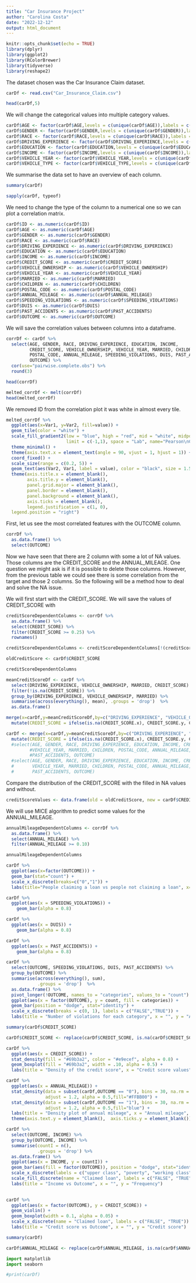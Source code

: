 ```yaml
---
title: "Car Insurance Project"
author: "Carolina Costa"
date: "2022-12-12"
output: html_document
---
```


```r
knitr::opts_chunk$set(echo = TRUE)
library(dplyr)
library(ggplot2)
library(RColorBrewer)
library(tidyverse)
library(reshape2)
```

The dataset chosen was the Car Insurance Claim dataset.

```r
carDf <- read.csv("Car_Insurance_Claim.csv")
```

```r
head(carDf,5)
```

We will change the categorical values into multiple category values.

```r
carDf$AGE <- factor(carDf$AGE,levels = c(unique(carDf$AGE)),labels = c(0:(length(unique(carDf$AGE)) - 1)))
carDf$GENDER <- factor(carDf$GENDER,levels = c(unique(carDf$GENDER)),labels = c(0:(length(unique(carDf$GENDER)) - 1)))
carDf$RACE <- factor(carDf$RACE,levels = c(unique(carDf$RACE)),labels = c(0:(length(unique(carDf$RACE)) - 1)))
carDf$DRIVING_EXPERIENCE <- factor(carDf$DRIVING_EXPERIENCE,levels = c(unique(carDf$DRIVING_EXPERIENCE)),labels = c(0:(length(unique(carDf$DRIVING_EXPERIENCE)) - 1)))
carDf$EDUCATION <- factor(carDf$EDUCATION,levels = c(unique(carDf$EDUCATION)),labels = c(0:(length(unique(carDf$EDUCATION)) - 1)))
carDf$INCOME <- factor(carDf$INCOME,levels = c(unique(carDf$INCOME)),labels = c(0:(length(unique(carDf$INCOME)) - 1)))
carDf$VEHICLE_YEAR <- factor(carDf$VEHICLE_YEAR,levels = c(unique(carDf$VEHICLE_YEAR)),labels = c(0:(length(unique(carDf$VEHICLE_YEAR)) - 1)))
carDf$VEHICLE_TYPE <- factor(carDf$VEHICLE_TYPE,levels = c(unique(carDf$VEHICLE_TYPE)),labels = c(0:(length(unique(carDf$VEHICLE_TYPE)) - 1)))
```

We summarise the data set to have an overview of each column.

```r
summary(carDf)
```

```r
sapply(carDf, typeof)
```

We need to change the type of the column to a numerical one so we can plot a correlation matrix.

```r
carDf$ID <- as.numeric(carDf$ID)
carDf$AGE <- as.numeric(carDf$AGE)
carDf$GENDER <- as.numeric(carDf$GENDER)
carDf$RACE <- as.numeric(carDf$RACE)
carDf$DRIVING_EXPERIENCE <- as.numeric(carDf$DRIVING_EXPERIENCE)
carDf$EDUCATION <- as.numeric(carDf$EDUCATION)
carDf$INCOME <- as.numeric(carDf$INCOME)
carDf$CREDIT_SCORE <- as.numeric(carDf$CREDIT_SCORE)
carDf$VEHICLE_OWNERSHIP <- as.numeric(carDf$VEHICLE_OWNERSHIP)
carDf$VEHICLE_YEAR <- as.numeric(carDf$VEHICLE_YEAR)
carDf$MARRIED <- as.numeric(carDf$MARRIED)
carDf$CHILDREN <- as.numeric(carDf$CHILDREN)
carDf$POSTAL_CODE <- as.numeric(carDf$POSTAL_CODE)
carDf$ANNUAL_MILEAGE <- as.numeric(carDf$ANNUAL_MILEAGE)
carDf$SPEEDING_VIOLATIONS <- as.numeric(carDf$SPEEDING_VIOLATIONS)
carDf$DUIS <- as.numeric(carDf$DUIS)
carDf$PAST_ACCIDENTS <- as.numeric(carDf$PAST_ACCIDENTS)
carDf$OUTCOME <- as.numeric(carDf$OUTCOME)
```

We will save the correlation values between columns into a dataframe.

```r
corrDf <- carDf %>% 
  select(AGE, GENDER, RACE, DRIVING_EXPERIENCE, EDUCATION, INCOME,
         CREDIT_SCORE, VEHICLE_OWNERSHIP, VEHICLE_YEAR, MARRIED, CHILDREN, 
         POSTAL_CODE, ANNUAL_MILEAGE, SPEEDING_VIOLATIONS, DUIS, PAST_ACCIDENTS,
         OUTCOME) %>% 
  cor(use="pairwise.complete.obs") %>% 
  round(3)
```

```r
head(corrDf)
```

```r
melted_corrDf <- melt(corrDf)
head(melted_corrDf)
```

We removed ID from the correlation plot it was white in almost every tile.

```r
melted_corrDf %>% 
  ggplot(aes(x=Var1, y=Var2, fill=value)) + 
  geom_tile(color = "white") +
  scale_fill_gradient2(low = "blue", high = "red", mid = "white", midpoint = 0, 
                       limit = c(-1,1), space = "Lab", name="Pearson\nCorrelation") +
  theme_minimal() + 
  theme(axis.text.x = element_text(angle = 90, vjust = 1, hjust = 1)) +
  coord_fixed() + 
  scale_size(range = c(0.2, 5)) +
  geom_text(aes(Var2, Var1, label = value), color = "black", size = 1.5) +
  theme(axis.title.x = element_blank(),
        axis.title.y = element_blank(),
        panel.grid.major = element_blank(),
        panel.border = element_blank(),
        panel.background = element_blank(),
        axis.ticks = element_blank(),
        legend.justification = c(1, 0),
  legend.position = "right")
```

First, let us see the most correlated features with the OUTCOME column.

```r
corrDf %>% 
  as.data.frame() %>% 
  select(OUTCOME)
```

Now we have seen that there are 2 column with some a lot of NA values. Those columns are the CREDIT_SCORE and the ANNUAL_MILEAGE. One question we might ask is if it is possible to delete those columns. However, from the previous table we could see there is some correlation from the target and those 2 columns. So the following will be a method how to deal and solve the NA issue. 

We will first start with the CREDIT_SCORE. We will save the values of CREDIT_SCORE with 

```r
creditScoreDependentColumns <- corrDf %>% 
  as.data.frame() %>% 
  select(CREDIT_SCORE) %>% 
  filter(CREDIT_SCORE >= 0.25) %>% 
  rownames()

creditScoreDependentColumns <- creditScoreDependentColumns[!(creditScoreDependentColumns %in% c("CREDIT_SCORE"))]

oldCreditScore <- carDf$CREDIT_SCORE
```

```r
creditScoreDependentColumns
```

```r
meanCreditScoreDf <- carDf %>% 
  select(DRIVING_EXPERIENCE, VEHICLE_OWNERSHIP, MARRIED, CREDIT_SCORE) %>% 
  filter(!is.na(CREDIT_SCORE)) %>% 
  group_by(DRIVING_EXPERIENCE, VEHICLE_OWNERSHIP, MARRIED) %>% 
  summarise(across(everything(), mean), .groups = 'drop')  %>%
  as.data.frame()
```

```r
merge(x=carDf,y=meanCreditScoreDf,by=c("DRIVING_EXPERIENCE", "VEHICLE_OWNERSHIP", "MARRIED"), all.x=TRUE) %>%
  mutate(CREDIT_SCORE = ifelse(is.na(CREDIT_SCORE.x), CREDIT_SCORE.y, CREDIT_SCORE.x))
```


```r
carDf <- merge(x=carDf,y=meanCreditScoreDf,by=c("DRIVING_EXPERIENCE", "VEHICLE_OWNERSHIP", "MARRIED"), all.x=TRUE) %>%
  mutate(CREDIT_SCORE = ifelse(is.na(CREDIT_SCORE.x), CREDIT_SCORE.y, CREDIT_SCORE.x)) # %>%
  #select(AGE, GENDER, RACE, DRIVING_EXPERIENCE, EDUCATION, INCOME, CREDIT_SCORE.x, CREDIT_SCORE.Y, CREDIT_SCORE, VEHICLE_OWNERSHIP,
         #VEHICLE_YEAR, MARRIED, CHILDREN, POSTAL_CODE, ANNUAL_MILEAGE, SPEEDING_VIOLATIONS, DUIS,
         #PAST_ACCIDENTS, OUTCOME)
  #select(AGE, GENDER, RACE, DRIVING_EXPERIENCE, EDUCATION, INCOME, CREDIT_SCORE, VEHICLE_OWNERSHIP,
  #       VEHICLE_YEAR, MARRIED, CHILDREN, POSTAL_CODE, ANNUAL_MILEAGE, SPEEDING_VIOLATIONS, DUIS,
  #       PAST_ACCIDENTS, OUTCOME)
```

Compare the distribution of the CREDIT_SCORE with the filled in NA values and without.

```r
creditScoreValues <- data.frame(old = oldCreditScore, new = carDf$CREDIT_SCORE)
```





We will use MICE algorithm to predict some values for the ANNUAL_MILEAGE.

```r
annualMileageDependentColumns <- corrDf %>% 
  as.data.frame() %>% 
  select(ANNUAL_MILEAGE) %>% 
  filter(ANNUAL_MILEAGE >= 0.10)

annualMileageDependentColumns
```


```r
carDf %>%
  ggplot(aes(x=factor(OUTCOME))) +
  geom_bar(stat="count") + 
  scale_x_discrete(breaks=c("0","1")) +
  labs(title="People claiming a loan vs people not claiming a loan", x= "", y = "Amount")
```


```r
carDf %>%
  ggplot(aes(x = SPEEDING_VIOLATIONS)) +
    geom_bar(alpha = 0.8)

carDf %>%
  ggplot(aes(x = DUIS)) +
    geom_bar(alpha = 0.8)

carDf %>%
  ggplot(aes(x = PAST_ACCIDENTS)) +
    geom_bar(alpha = 0.8)
```


```r
carDf %>% 
  select(OUTCOME, SPEEDING_VIOLATIONS, DUIS, PAST_ACCIDENTS) %>% 
  group_by(OUTCOME) %>% 
  summarise(across(everything(), sum),
            .groups = 'drop')  %>%
  as.data.frame() %>% 
  pivot_longer(!OUTCOME, names_to = "categories", values_to = "count") %>%
  ggplot(aes(x = factor(OUTCOME), y = count, fill = categories)) +
  geom_bar(position = "dodge", stat="identity") +
  scale_x_discrete(breaks = c(0, 1), labels = c("FALSE","TRUE")) +
  labs(title = "Number of violations for each category", x = "", y = "Amount")
```

```r
summary(carDf$CREDIT_SCORE)
```


```r
carDf$CREDIT_SCORE <- replace(carDf$CREDIT_SCORE, is.na(carDf$CREDIT_SCORE), 0)
```

```r
carDf %>%  
  ggplot(aes(x = CREDIT_SCORE)) + 
  stat_density(fill = "#69b3a2", color = "#e9ecef", alpha = 0.8) +
  geom_boxplot(fill = "#69b3a2", width = .10, alpha = 0.5) +
  labs(title = "Density of the credit score", x = "Credit score values", y = "Amount")
```

```r
carDf %>% 
  ggplot(aes(x = ANNUAL_MILEAGE)) +
  stat_density(data = subset(carDf,OUTCOME == "0"), bins = 30, na.rm = FALSE, 
               adjust = 1.2, alpha = 0.5,fill="#FFBB00") + 
  stat_density(data = subset(carDf,OUTCOME == "1"), bins = 30, na.rm = FALSE, 
               adjust = 1.2, alpha = 0.5,fill="blue") +
  labs(title = "Density plot of annual mileage", x = "Annual mileage", y = "", subtitle = "Yellow = FALSE, Mauve = TRUE") +
  theme(axis.text.y = element_blank(),  axis.ticks.y = element_blank()) 
```

```r
carDf %>% 
  select(OUTCOME, INCOME) %>% 
  group_by(OUTCOME, INCOME) %>% 
  summarise(countI = n(),
            .groups = 'drop') %>% 
  as.data.frame() %>% 
  ggplot(aes(x = INCOME, y = countI)) +
  geom_bar(aes(fill = factor(OUTCOME)), position = "dodge", stat="identity") +
  scale_x_discrete(labels = c("upper class", "poverty", "working class", "middle class" )) +
  scale_fill_discrete(name = "Claimed loan", labels = c("FALSE", "TRUE")) +
  labs(title = "Income vs Outcome", x = "", y = "Frequency")
  
```

```r
carDf %>%
  ggplot(aes(x = factor(OUTCOME), y = CREDIT_SCORE)) + 
  geom_violin() +
  geom_boxplot(width = 0.1, alpha = 0.05) +
  scale_x_discrete(name = "Claimed loan", labels = c("FALSE", "TRUE")) +
  labs(title = "Credit score vs Outcome", x = "", y = "Credit score")
```

```r
summary(carDf)
```

```r
carDf$ANNUAL_MILEAGE <- replace(carDf$ANNUAL_MILEAGE, is.na(carDf$ANNUAL_MILEAGE), 0)
```






```python
import matplotlib
import seaborn

#print(carDf)
```


